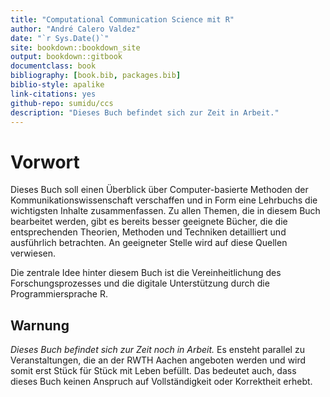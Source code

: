 ```yaml
--- 
title: "Computational Communication Science mit R"
author: "André Calero Valdez"
date: "`r Sys.Date()`"
site: bookdown::bookdown_site
output: bookdown::gitbook
documentclass: book
bibliography: [book.bib, packages.bib]
biblio-style: apalike
link-citations: yes
github-repo: sumidu/ccs
description: "Dieses Buch befindet sich zur Zeit in Arbeit."
---
```


# Vorwort {-}


Dieses Buch soll einen Überblick über Computer-basierte Methoden der Kommunikationswissenschaft verschaffen und in Form eine Lehrbuchs die wichtigsten Inhalte zusammenfassen. Zu allen Themen, die in diesem Buch bearbeitet werden, gibt es bereits besser geeignete Bücher, die die entsprechenden Theorien, Methoden und Techniken detailliert und ausführlich betrachten. An geeigneter Stelle wird auf diese Quellen verwiesen.

Die zentrale Idee hinter diesem Buch ist die Vereinheitlichung des Forschungsprozesses und die digitale Unterstützung durch die Programmiersprache R.  

## Warnung {-}

*Dieses Buch befindet sich zur Zeit noch in Arbeit.* Es ensteht parallel zu Veranstaltungen, die an der RWTH Aachen angeboten werden und wird somit erst Stück für Stück mit Leben befüllt. Das bedeutet auch, dass dieses Buch keinen Anspruch auf Vollständigkeit oder Korrektheit erhebt. 




